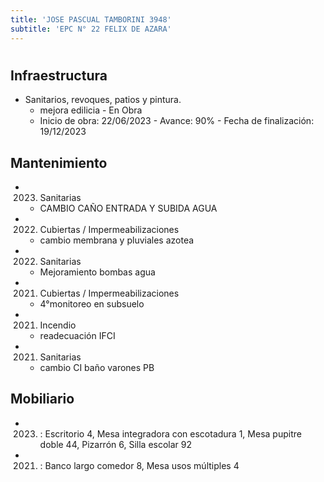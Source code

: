 ```yaml
---
title: 'JOSE PASCUAL TAMBORINI 3948'
subtitle: 'EPC N° 22 FELIX DE AZARA'
---
```


#
## Infraestructura

* Sanitarios, revoques, patios y pintura. 
    + mejora edilicia - En Obra 
    + Inicio de obra: 22/06/2023 - Avance: 90% - Fecha de finalización: 19/12/2023 






## Mantenimiento

*  (2023) Sanitarias 
    + CAMBIO CAÑO ENTRADA Y SUBIDA AGUA

*  (2022) Cubiertas / Impermeabilizaciones 
    + cambio membrana y pluviales azotea

*  (2022) Sanitarias 
    + Mejoramiento bombas agua

*  (2021) Cubiertas / Impermeabilizaciones 
    + 4°monitoreo en subsuelo

*  (2021) Incendio 
    + readecuación IFCI

*  (2021) Sanitarias 
    + cambio CI baño varones PB





## Mobiliario

*  (2023) : Escritorio 4, Mesa integradora con escotadura 1, Mesa pupitre doble 44, Pizarrón 6, Silla escolar 92 

*  (2021) : Banco largo comedor 8, Mesa usos múltiples 4 



